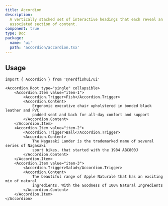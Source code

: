 ```yaml
---
title: Accordion
description:
  A vertically stacked set of interactive headings that each reveal an
  associated section of content.
component: true
type: Doc
package:
  name: 'ui'
  path: 'accordion/accordion.tsx'
---
```


<ComponentExample src="/src/examples/accordion/demo.tsx">
	<AccordionDemo />
</ComponentExample>

## Usage

```tsx
import { Accordion } from '@nerdfishui/ui'
```

```tsx
<Accordion.Root type="single" collapsible>
	<Accordion.Item value="item-1">
		<Accordion.Trigger>Fish</Accordion.Trigger>
		<Accordion.Content>
			Ergonomic executive chair upholstered in bonded black leather and PVC
			padded seat and back for all-day comfort and support
		</Accordion.Content>
	</Accordion.Item>
	<Accordion.Item value="item-2">
		<Accordion.Trigger>Ball</Accordion.Trigger>
		<Accordion.Content>
			The Nagasaki Lander is the trademarked name of several series of Nagasaki
			sport bikes, that started with the 1984 ABC800J
		</Accordion.Content>
	</Accordion.Item>
	<Accordion.Item value="item-3">
		<Accordion.Trigger>Salad</Accordion.Trigger>
		<Accordion.Content>
			The beautiful range of Apple Naturalé that has an exciting mix of natural
			ingredients. With the Goodness of 100% Natural Ingredients
		</Accordion.Content>
	</Accordion.Item>
</Accordion>
```
